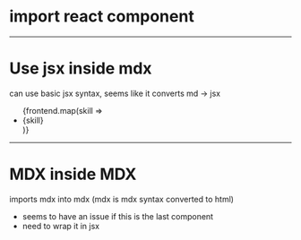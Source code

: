 
# import react component 
<Test projects={projects} />
<hr />

# Use jsx inside mdx
can use basic jsx syntax, seems like it converts md -> jsx
<ul>{frontend.map(skill => <li>{skill}</li>)}</ul>
<hr />

# MDX inside MDX
imports mdx into mdx (mdx is mdx syntax converted to html)
* seems to have an issue if this is the last component
* need to wrap it in jsx
<div>
    <Index />
</div>